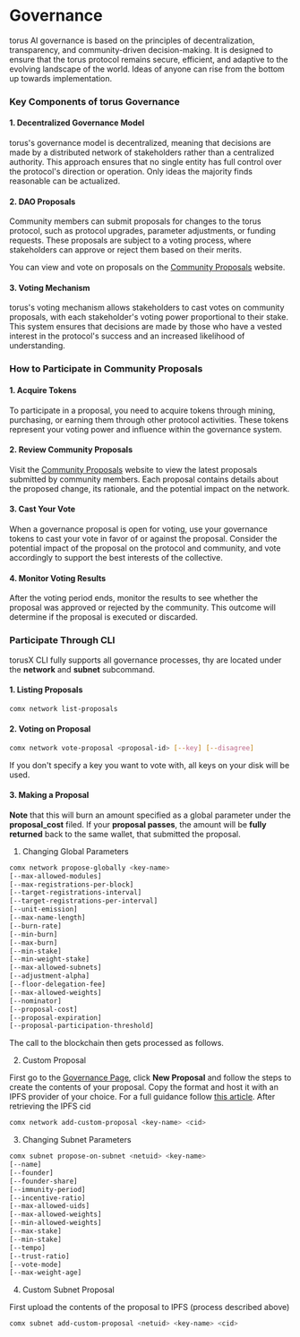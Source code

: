 # Governance

torus AI governance is based on the principles of decentralization, transparency, and community-driven decision-making. It is designed to ensure that the torus protocol remains secure, efficient, and adaptive to the evolving landscape of the world. Ideas of anyone can rise from the bottom up towards implementation.

### Key Components of torus Governance

#### 1. **Decentralized Governance Model**

torus's governance model is decentralized, meaning that decisions are made by a distributed network of stakeholders rather than a centralized authority. This approach ensures that no single entity has full control over the protocol's direction or operation. Only ideas the majority finds reasonable can be actualized.

#### 2. DAO Proposals

Community members can submit proposals for changes to the torus protocol, such as protocol upgrades, parameter adjustments, or funding requests. These proposals are subject to a voting process, where stakeholders can approve or reject them based on their merits.

You can view and vote on proposals on the [Community Proposals](https://governance.torusai.org/) website.

#### 3. **Voting Mechanism**

torus's voting mechanism allows stakeholders to cast votes on community proposals, with each stakeholder's voting power proportional to their stake. This system ensures that decisions are made by those who have a vested interest in the protocol's success and an increased likelihood of understanding.

### How to Participate in Community Proposals

#### 1. **Acquire Tokens**

To participate in a proposal, you need to acquire tokens through mining, purchasing, or earning them through other protocol activities. These tokens represent your voting power and influence within the governance system.

#### 2. **Review Community Proposals**

Visit the [Community Proposals](https://governance.torusai.org/) website to view the latest proposals submitted by community members. Each proposal contains details about the proposed change, its rationale, and the potential impact on the network.

#### 3. **Cast Your Vote**

When a governance proposal is open for voting, use your governance tokens to cast your vote in favor of or against the proposal. Consider the potential impact of the proposal on the protocol and community, and vote accordingly to support the best interests of the collective.

#### 4. **Monitor Voting Results**

After the voting period ends, monitor the results to see whether the proposal was approved or rejected by the community. This outcome will determine if the proposal is executed or discarded.

### Participate Through CLI

torusX CLI fully supports all governance processes, thy are located under the **network** and **subnet** subcommand.

#### 1. Listing Proposals

```bash
comx network list-proposals
```

#### 2. Voting on Proposal

```bash
comx network vote-proposal <proposal-id> [--key] [--disagree]
```

If you don't specify a key you want to vote with, all keys on your disk will be used.

#### 3. Making a Proposal

**Note** that this will burn an amount specified as a global parameter under the **proposal_cost** filed. If your **proposal passes**, the amount will be **fully returned** back to the same wallet, that submitted the proposal.

1. Changing Global Parameters

```bash
comx network propose-globally <key-name>
[--max-allowed-modules]
[--max-registrations-per-block]
[--target-registrations-interval]
[--target-registrations-per-interval]
[--unit-emission]
[--max-name-length]
[--burn-rate]
[--min-burn]
[--max-burn]
[--min-stake]
[--min-weight-stake]
[--max-allowed-subnets]
[--adjustment-alpha]
[--floor-delegation-fee]
[--max-allowed-weights]
[--nominator]
[--proposal-cost]
[--proposal-expiration]
[--proposal-participation-threshold]
```

The call to the blockchain then gets processed as follows.

2. Custom Proposal

First go to the [Governance Page](https://governance.torusai.org/), click **New Proposal** and follow the steps to create the contents of your proposal. Copy the format and host it with an IPFS provider of your choice. For a full guidance follow [this article](https://mirror.xyz/0xD80E194aBe2d8084fAecCFfd72877e63F5822Fc5/FUvj1g9rPyVm8Ii_qLNu-IbRQPiCHkfZDLAmlP00M1Q).
After retrieving the IPFS cid

```bash
comx network add-custom-proposal <key-name> <cid>
```

3. Changing Subnet Parameters

```bash
comx subnet propose-on-subnet <netuid> <key-name>
[--name]
[--founder]
[--founder-share]
[--immunity-period]
[--incentive-ratio]
[--max-allowed-uids]
[--max-allowed-weights]
[--min-allowed-weights]
[--max-stake]
[--min-stake]
[--tempo]
[--trust-ratio]
[--vote-mode]
[--max-weight-age]
```

4. Custom Subnet Proposal

First upload the contents of the proposal to IPFS (process described above)

```bash
comx subnet add-custom-proposal <netuid> <key-name> <cid>
```
